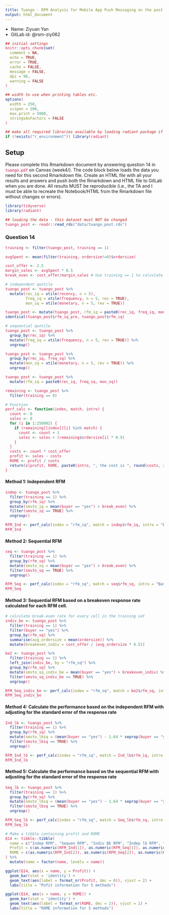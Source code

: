 ```yaml
---
title: Tuango - RFM Analysis for Mobile App Push Messaging on the post roll-out data
output: html_document
---
```


* Name: Ziyuan Yan
* GitLab id: @rsm-ziy062

```r
## initial settings
knitr::opts_chunk$set(
  comment = NA,
  echo = TRUE,
  error = TRUE,
  cache = FALSE,
  message = FALSE,
  dpi = 96,
  warning = FALSE
)

## width to use when printing tables etc.
options(
  width = 250,
  scipen = 100,
  max.print = 5000,
  stringsAsFactors = FALSE
)

## make all required libraries available by loading radiant package if needed
if (!exists("r_environment")) library(radiant)
```

<style>
.btn, .form-control, pre, code, pre code {
  border-radius: 4px;
}
.table {
  width: auto;
}
ul, ol {
  padding-left: 18px;
}
code, pre, pre code {
  overflow: auto;
  white-space: pre;
  word-wrap: normal;
}
code {
  color: #c7254e;
  background-color: #f9f2f4;
}
pre {
  background-color: #ffffff;
}
</style>

## Setup

Please complete this Rmarkdown document by answering question 14 in `tuango.pdf` on Canvas (week4/). The code block below loads the data you need for this second Rmarkdown file. Create an HTML file with all your results and answers and push both the Rmarkdown and HTML file to GitLab when you are done. All results MUST be reproducible (i.e., the TA and I must be able to recreate the Notebook/HTML from the Rmarkdown file without changes or errors).

```r
library(tidyverse)
library(radiant)
```

```r
## loading the data - this dataset must NOT be changed
tuango_post <- readr::read_rds("data/tuango_post.rds")
```

### Question 14
```r
training <- filter(tuango_post, training == 1)

avgSpent <- mean(filter(training, ordersize!=0)$ordersize)

cost_offer <- 2.5
margin_sales <- avgSpent * 0.5
break_even <- cost_offer/margin_sales # Use training == 1 to calculate break_even rate
```

```r
# independent quntile
tuango_post <- tuango_post %>%
  mutate(rec_iq = xtile(recency, n = 5), 
         freq_iq = xtile(frequency, n = 5, rev = TRUE),
         mon_iq = xtile(monetary, n = 5, rev = TRUE))
```

```r
tuango_post <- mutate(tuango_post, rfm_iq = paste0(rec_iq, freq_iq, mon_iq))
identical(tuango_post$rfm_iq_pre, tuango_post$rfm_iq)
```

```r
# sequential quntile
tuango_post <- tuango_post %>%
  group_by(rec_iq) %>%
  mutate(freq_sq = xtile(frequency, n = 5, rev = TRUE)) %>%
  ungroup()

tuango_post <- tuango_post %>%
  group_by(rec_iq, freq_sq) %>%
  mutate(mon_sq = xtile(monetary, n = 5, rev = TRUE)) %>%
  ungroup()

tuango_post <- tuango_post %>%
  mutate(rfm_sq = paste0(rec_iq, freq_sq, mon_sq))
```

```r
remaining <- tuango_post %>%
  filter(training == 0)

# Function
perf_calc <- function(index, match, intro) {
  count <- 0
  sales <- 0
  for (i in 1:250902) {
    if (remaining[[index]][i] %in% match) {
      count <- count + 1
      sales <- sales + (remaining$ordersize[i] * 0.5)
    }
  }
  costs <- count * cost_offer
  profit <- sales - costs
  ROME <- profit / costs
  return(c(profit, ROME, paste0(intro, ", the cost is ", round(costs, 2), "RMB, the profit is ", round(profit, 2), "RMB, and the ROME is ", ROME, ".")))
}
```

#### Method 1: Independent RFM
```r
indep <- tuango_post %>%
  filter(training == 1) %>%
  group_by(rfm_iq) %>%
  mutate(smsto_iq = mean(buyer == "yes") > break_even) %>%
  filter(smsto_iq == TRUE) %>%
  ungroup()

RFM_Ind <- perf_calc(index = "rfm_iq", match = indep$rfm_iq, intro = "Based on independent RFM")
RFM_Ind
```

#### Method 2: Sequential RFM
```r
seq <- tuango_post %>%
  filter(training == 1) %>%
  group_by(rfm_sq) %>%
  mutate(smsto_sq = mean(buyer == "yes") > break_even) %>%
  filter(smsto_sq == TRUE) %>%
  ungroup()

RFM_Seq <- perf_calc(index = "rfm_sq", match = seq$rfm_sq, intro = "Based on sequential RFM")
RFM_Seq
```

#### Method 3: Sequential RFM based on a breakeven response rate calculated for each RFM cell.
```r
# calculate break-even rate for every cell in the training set
indiv_be <- tuango_post %>%
  filter(training == 1) %>%
  filter(buyer == "yes") %>%
  group_by(rfm_sq) %>%
  summarise(avg_ordersize = mean(ordersize)) %>%
  mutate(breakeven_indiv = cost_offer / (avg_ordersize * 0.5))

be2 <- tuango_post %>%
  filter(training == 1) %>%
  left_join(indiv_be, by = "rfm_sq") %>%
  group_by(rfm_sq) %>%
  mutate(smsto_sq_indiv_be = mean(buyer == "yes") > breakeven_indiv) %>%
  filter(smsto_sq_indiv_be == TRUE) %>%
  ungroup()

RFM_Seq_indiv_be <- perf_calc(index = "rfm_sq", match = be2$rfm_sq, intro = "Based on sequential RFM with a breakeven response rate for each RFM index")
RFM_Seq_indiv_be
```

#### Method 4: Calculate the performance based on the independent RFM with adjusting for the standard error of the response rate
```r
Ind_lb <- tuango_post %>%
  filter(training == 1) %>%
  group_by(rfm_iq) %>%
  mutate(smsto_lbiq = (mean(buyer == "yes") - 1.64 * seprop(buyer == "yes")) > break_even) %>%
  filter(smsto_lbiq == TRUE) %>%
  ungroup()

RFM_Ind_lb <- perf_calc(index = "rfm_iq", match = Ind_lb$rfm_iq, intro = "Based on independent RFM with adjusting for the standard error of the response rate")
RFM_Ind_lb
```

#### Method 5: Calculate the performance based on the sequential RFM with adjusting for the standard error of the response rate
```r
Seq_lb <- tuango_post %>%
  filter(training == 1) %>%
  group_by(rfm_sq) %>%
  mutate(smsto_lbsq = (mean(buyer == "yes") - 1.64 * seprop(buyer == "yes")) > break_even) %>%
  filter(smsto_lbsq == TRUE) %>%
  ungroup()

RFM_Seq_lb <- perf_calc(index = "rfm_sq", match = Seq_lb$rfm_sq, intro = "Based on sequential RFM with adjusting for the standard error of the response rate")
RFM_Seq_lb
```

```r
# Make a tibble containing profit and ROME
Q14 <- tibble::tibble(
  name = c("Indep RFM", "Sequen RFM", "Indiv BE RFM", "Indep lb RFM", "Seq lb RFM"),
  Profit = c(as.numeric(RFM_Ind[1]), as.numeric(RFM_Seq[1]), as.numeric(RFM_Seq_indiv_be[1]), as.numeric(RFM_Ind_lb[1]), as.numeric(RFM_Seq_lb[1])),
  ROME = c(as.numeric(RFM_Ind[2]), as.numeric(RFM_Seq[2]), as.numeric(RFM_Seq_indiv_be[2]), as.numeric(RFM_Ind_lb[2]), as.numeric(RFM_Seq_lb[2]))
) %>%
  mutate(name = factor(name, levels = name))
```

```r
ggplot(Q14, aes(x = name, y = Profit)) + 
  geom_bar(stat = 'identity') + 
  geom_text(aes(label = format_nr(Profit, dec = 0)), vjust = 2) +
  labs(title = "Pofit information for 5 methods")
```

```r
ggplot(Q14, aes(x = name, y = ROME)) + 
  geom_bar(stat = 'identity') + 
  geom_text(aes(label = format_nr(ROME, dec = 2)), vjust = 2) +
  labs(title = "ROME information for 5 methods")
```





